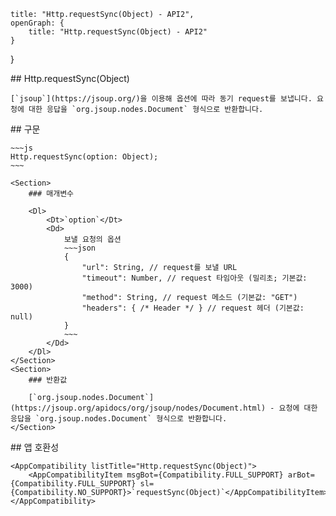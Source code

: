 
    title: "Http.requestSync(Object) - API2",
    openGraph: {
        title: "Http.requestSync(Object) - API2"
    }
}

<Section>
    ## Http.requestSync(Object)

    [`jsoup`](https://jsoup.org/)을 이용해 옵션에 따라 동기 request를 보냅니다. 요청에 대한 응답을 `org.jsoup.nodes.Document` 형식으로 반환합니다.
</Section>
<Section>
    ## 구문

    ~~~js
    Http.requestSync(option: Object);
    ~~~

    <Section>
        ### 매개변수

        <Dl>
            <Dt>`option`</Dt>
            <Dd>
                보낼 요청의 옵션
                ~~~json
                {
                    "url": String, // request를 보낼 URL
                    "timeout": Number, // request 타임아웃 (밀리초; 기본값: 3000)
                    "method": String, // request 메소드 (기본값: "GET")
                    "headers": { /* Header */ } // request 헤더 (기본값: null)
                }
                ~~~
            </Dd>
        </Dl>
    </Section>
    <Section>
        ### 반환값

        [`org.jsoup.nodes.Document`](https://jsoup.org/apidocs/org/jsoup/nodes/Document.html) - 요청에 대한 응답을 `org.jsoup.nodes.Document` 형식으로 반환합니다.
    </Section>
</Section>
<Section>
    ## 앱 호환성

    <AppCompatibility listTitle="Http.requestSync(Object)">
        <AppCompatibilityItem msgBot={Compatibility.FULL_SUPPORT} arBot={Compatibility.FULL_SUPPORT} sl={Compatibility.NO_SUPPORT}>`requestSync(Object)`</AppCompatibilityItem>
    </AppCompatibility>
</Section>